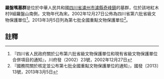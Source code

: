 {{msg:四川省文物保護單位
|名稱 = [[瀘縣宋墓群|瀘縣宋墓群]]-羅盤嘴墓群
|編號 = 18
|圖片 = 
|級別 = S6
|分類 = 
|時代 = [[宋代|宋代]]
|地点 = [[四川省|四川省]][[瀘州市|瀘州市]][[瀘縣|瀘縣]][[青龍鎮|青龍鎮]]、[[喻寺鎮|喻寺鎮]]、[[龍腦橋鎮|龍腦橋鎮]]、[[奇峰鎮|奇峰鎮]]、[[兆雅鎮|兆雅鎮]]
|坐標 =
|登錄 = 2002年12月27日
}}
{{msg:四川省文物保護單位
|名稱 = 羅盤嘴墓群
|編號 = 651
|圖片 = 
|級別 = 107
|分類 = 
|時代 = 宋
|地点 = [[四川省|四川省]][[瀘州市|瀘州市]][[瀘縣|瀘縣]]
|坐標 =
|登錄 = 2013年3月5日
}}
'''羅盤嘴墓群'''是位於中華人民共和國[[四川省|四川省]][[瀘州市|瀘州市]][[瀘縣|瀘縣]][[奇峰鎮|奇峰鎮]]的墓群，位於該地紅木村9組羅盤山南側，文物年代為宋。2002年12月27日公佈為四川省第六批省級文物保護單位<ref>『四川省人民政府關於公布第六批省級文物保護單位和現有省級文物保護單位合併項目的通知』，川府發（2002）23號，2002年12月27日</ref>。2013年3月5日列為第七批全國重點文物保護單位<ref>『國務院關於核定並公布第七批全國重點文物保護單位的通知』，國發〔2013〕13號，2013年3月5日</ref>。

==註釋==
{{reflist}}
{{文物保護單位小作品}}
{{四川全國重點文物保護單位}}